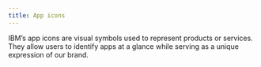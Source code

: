 ```yaml
---
title: App icons
---
```


<PageDescription>

IBM’s app icons are visual symbols used to represent products or services.
They allow users to identify apps at a glance while serving as a unique
expression of our brand.

</PageDescription>
